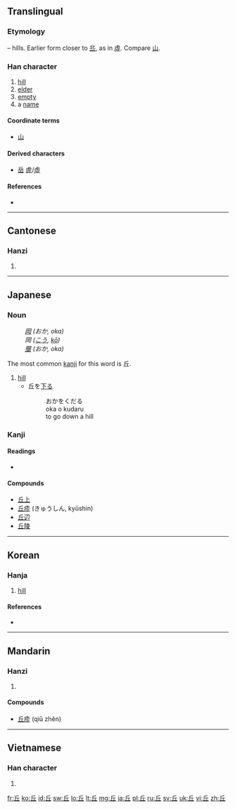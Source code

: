 {{also|丠}}<!-- may be replaced by zh-forms -->
==Translingual==
===Etymology===
{{liushu|i}} – hills. Earlier form closer to [[丠]], as in [[虛]]. Compare [[山]].

===Han character===
{{Han char|rn=1|rad=一|as=04|sn=5|four=7210<sub>1</sub>|canj=人一 (OM)|ids=⿱[[斤]][[一]]}}

# [[hill]]
# [[elder]]
# [[empty]]
# a [[name]]

====Coordinate terms====
* {{sense|hills}} [[山]]

====Derived characters====
* [[岳]] [[虗]]/[[虛]]

====References====
* {{Han ref|kx=0077.140|dkj=00033|dj=0156.020|hdz=10017.010|uh=4E18|ud=19992|bh=A543|bd=42307}}

----

==Cantonese==

===Hanzi===
{{yue-hanzi|jyut=|y=yau1}}

# {{defn|Cantonese|sort=一04}}

----

==Japanese==

===Noun===
{{ja-noun|k|hira=おか|rom=oka}}
: ''[[岡]] (おか, oka)''
: ''岡 ([[こう]], [[kō]])''
: ''[[壟]] (おか, oka)''

The most common [[kanji]] for this word is 丘.

# [[hill]]
#* 丘を[[下る]]
#*: おかをくだる
#*: oka o kudaru
#*: to go down a hill

===Kanji===
{{ja-kanji|grade=c|rs=一04}}

====Readings====
* {{ja-readings|on=[[きゅう]] ([[kyū]])|kun=[[おか]] ([[oka]])}}

====Compounds====
* [[丘上]]
* [[丘疹]] (きゅうしん, kyūshin)
* [[丘辺]]
* [[丘陵]]

----

==Korean==

===Hanja===
{{ko-hanja|hangeul=구|rv=gu|mr=ku|eumhun=언덕|ehrv=eondeok|ehmr=ǒndǒk|ehy=}}

# [[hill]]

====References====
* {{Hanja ref|nav=8208}}

----

==Mandarin==

===Hanzi===
{{cmn-hanzi|pin=[[qiū]] ([[qiu1]])|wg=ch'iu<sup>1</sup>}}

# {{defn|Mandarin|sort=一04}}

====Compounds====
* [[丘疹]] (qiū zhěn)

----

==Vietnamese==

===Han character===
{{vi-hantu|[[khâu]], [[kheo]], [[khưu]]|rs=一04}}

# {{defn|Vietnamese|sort=一04}}

[[fr:丘]]
[[ko:丘]]
[[id:丘]]
[[sw:丘]]
[[lo:丘]]
[[lt:丘]]
[[mg:丘]]
[[ja:丘]]
[[pl:丘]]
[[ru:丘]]
[[sv:丘]]
[[uk:丘]]
[[vi:丘]]
[[zh:丘]]